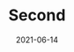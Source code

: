 --- 
path: "/second-post" 
date: "2021-06-14" 
title: "Second" 
byline: "By Shannon Bonet" 
tags: ['not gulp ', 'yes']
subhead: "Examining grading trends after a year of pass/no pass policies" 
featuredImage: "./pnp.png"
--- 